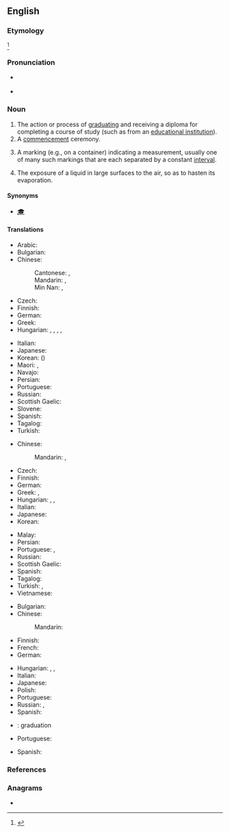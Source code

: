 ==English==

===Etymology===
{{af|en|graduate|-ation}}<ref>{{R:OED Online}}</ref>

===Pronunciation===
* {{a|GenAm}} {{IPA|en|/ˌɡɹædʒuˈeɪʃən/}}
* {{rhymes|en|eɪʃən}}
{{rfap|en}}

===Noun===
{{en-noun|~}}

# The action or process of [[graduate|graduating]] and receiving a diploma for completing a course of study (such as from an [[educational institution]]).
# A [[commencement]] ceremony.
# {{lb|en|sciences}} A marking (e.g., on a container) indicating a measurement, usually one of many such markings that are each separated by a constant [[interval]].
#: {{syn|en|scale}}
# The exposure of a liquid in large surfaces to the air, so as to hasten its evaporation.

====Synonyms====
{{sense|from uni}}
* [[🎓]]

====Translations====
{{trans-top|the action or process of graduating}}
* Arabic: {{t|ar|تَخَرُّج|m}}
* Bulgarian: {{t|bg|абсолви́ране|n}}
* Chinese:
*: Cantonese: {{t|yue|畢業}}, {{t|yue|毕业|tr=bat1 jip6}}
*: Mandarin: {{t+|cmn|畢業}}, {{t+|cmn|毕业|tr=bìyè}}
*: Min Nan: {{t+|nan|畢業}}, {{t|nan|毕业|tr=pit-gia̍p}}
* Czech: {{t|cs|promoce|f}}
* Finnish: {{t+|fi|valmistuminen}}
* German: {{t+|de|Abschluss|m}}
* Greek: {{t+|el|αποφοίτηση|f}}
* Hungarian: {{t|hu|diplomaszerzés}}, {{t|hu|diplomázás}}, {{t|hu|lediplomázás}}, {{t|hu|[[egyetem]]/[[főiskola]] [[elvégzés]]e}}, {{q|from high school}} {{t|hu|[[középiskola]] [[elvégzés]]e}}
{{trans-mid}}
* Italian: {{t|it|graduazione|f}}
* Japanese: {{t+|ja|卒業|tr=そつぎょう, sotsugyō}}
* Korean: {{t+|ko|졸업}} ({{t+|ko|卒業}})
* Maori: {{t|mi|whakapōtaetanga}}, {{t|mi|whakawhiwhinga}}
* Navajo: {{t|nv|daʼiiłtááh}}
* Persian: {{t|fa|فارغ‌التحصیلی|tr=fâreğ-ottahsili}}
* Portuguese: {{t+|pt|formatura|f}}
* Russian: {{t+|ru|оконча́ние|n}} {{qualifier|уче́бного заведе́ния}}
* Scottish Gaelic: {{t|gd|ceumnachadh|m}}
* Slovene: {{t|sl|matura|f}}
* Spanish: {{t+|es|graduación|f}}
* Tagalog: {{t|tl|pagtatapos}}
* Turkish: {{t+|tr|mezuniyet}}
{{trans-bottom}}

{{trans-top|a commencement ceremony}}
* Chinese:
*: Mandarin: {{t|cmn|[[畢業]][[典禮]]}}, {{t|cmn|[[毕业]][[典礼]]|tr=bìyè diǎnlǐ}}
* Czech: {{t|cs|promoce|f}}
* Finnish: {{t+|fi|valmistujaiset}}
* German: {{t+|de|Abschlussfeier|f}}
* Greek: {{t+|el|αποφοίτηση|f}}, {{t|el|[[τελετή]] [[αποφοίτηση|αποφοίτησης]]|f}}
* Hungarian: {{t|hu|diplomaosztás}}, {{t|hu|[[diplomaosztó]]/[[diplomaátadó]] [[ünnepség]]/[[ünnepély]]}}, {{q|from primary school or high school}} {{t+|hu|ballagás}}
* Italian: {{t|it|graduazione|f}}
* Japanese: {{t+|ja|卒業式|tr=そつぎょうしき, sotsugyōshiki}}
* Korean: {{t|ko|졸업식}}
{{trans-mid}}
* Malay: {{t|ms|konvokesyen}}
* Persian: {{t|fa|[[جشن]] [[فارغ‌التحصیلی]]|tr=jašn-e fâreğ-ottahsili}}
* Portuguese: {{t+|pt|graduação|f}}, {{t|pt|cerimônia de colação de grau|f}}
* Russian: {{t+|ru|церемо́ния|f}} {{qualifier|вруче́ния дипло́мов}}
* Scottish Gaelic: {{t|gd|ceumnachadh|m}}
* Spanish: {{t+|es|graduación|f}}
* Tagalog: {{t|tl|pagtatapos}}
* Turkish: {{t+|tr|mezuniyet}}, {{t|tr|[[mezuniyet]] [[tören|töreni]]}}
* Vietnamese: {{t|vi|lễ tốt nghiệp}}
{{trans-bottom}}

{{trans-top|a marking (i.e. on a container) indicating a measurement}}
* Bulgarian: {{t|bg|градуи́ране|n}}
* Chinese:
*: Mandarin: {{t+|cmn|刻度|tr=kèdù}}
* Finnish: {{t+|fi|asteikko}}
* French: {{t+|fr|graduation|f}}
* German: {{t|de|Graduierung|f}}
{{trans-mid}}
* Hungarian: {{t|hu|fokbeosztás}}, {{t|hu|fokjelölés}}, {{t|hu|[[fokozat]]okra [[osztás]]}}
* Italian: {{t|it|graduazione|f}}
* Japanese: {{t+|ja|目盛り|tr=めもり, memori}}
* Polish: {{t+|pl|wskaz|m}}
* Portuguese: {{t+|pt|graduação|f}}
* Russian: {{t+|ru|градуиро́вка|f}}, {{t+|ru|деление|alt=деле́ния|n-p}}
* Spanish: {{t+|es|graduación|f}}
{{trans-bottom}}

{{trans-top|the exposure of a liquid in large surfaces to the air}}
{{trans-mid}}
{{trans-bottom}}

{{checktrans-top}}
* {{ttbc|ia}}: graduation
* Portuguese: {{t+check|pt|graduação|f}}
{{trans-mid}}
* Spanish: {{t+check|es|graduación}}
{{trans-bottom}}

===References===
<references/>

===Anagrams===
* {{anagrams|en|a=aadginortu|argonautid}}